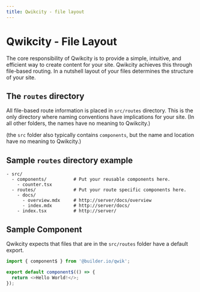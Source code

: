 ```yaml
---
title: Qwikcity - file layout
---
```


# Qwikcity - File Layout

The core responsibility of Qwikcity is to provide a simple, intuitive, and efficient way to create content for your site. Qwikcity achieves this through file-based routing. In a nutshell layout of your files determines the structure of your site.

## The `routes` directory

All file-based route information is placed in `src/routes` directory. This is the only directory where naming conventions have implications for your site. (In all other folders, the names have no meaning to Qwikcity.)

(the `src` folder also typically contains `components`, but the name and location have no meaning to Qwikcity.)


## Sample `routes` directory example

```
- src/
  - components/          # Put your reusable components here.
    - counter.tsx
  - routes/              # Put your route specific components here.
    - docs/
      - overview.mdx     # http://server/docs/overview
      - index.mdx        # http://server/docs/
    - index.tsx          # http://server/
```
## Sample Component

Qwikcity expects that files that are in the `src/routes` folder have a default export.

```typescript
import { component$ } from '@builder.io/qwik';

export default component$(() => {
  return <>Hello World!</>;
});
```
